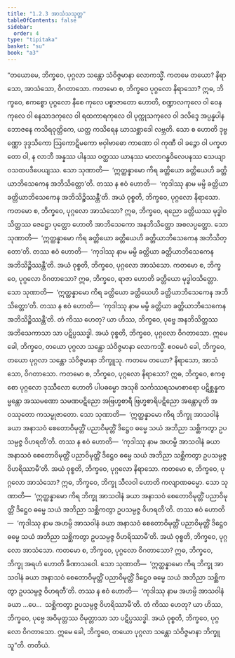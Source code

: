 ```yaml
---
title: "1.2.3 အာသံသသုတ္တ"
tableOfContents: false
sidebar:
  order: 4
type: "tipitaka"
basket: "su"
book: "a3"
---
```



<DynamicBreadcrumb />

<Division number="13" book="a3">

<Paragraph number="47" book="a3">
“တယောမေ, ဘိက္ခဝေ, ပုဂ္ဂလာ သန္တော သံဝိဇ္ဇမာနာ လောကသ္မိံ. ကတမေ တယော? နိရာသော, အာသံသော, ဝိဂတာသော. ကတမော စ, ဘိက္ခဝေ ပုဂ္ဂလော နိရာသော? ဣဓ, ဘိက္ခဝေ, ဧကစ္စော ပုဂ္ဂလော နီစေ ကုလေ ပစ္စာဇာတော ဟောတိ, စဏ္ဍာလကုလေ ဝါ ဝေနကုလေ ဝါ နေသာဒကုလေ ဝါ ရထကာရကုလေ ဝါ ပုက္ကုသကုလေ ဝါ ဒလိဒ္ဒေ အပ္ပန္နပါနဘောဇနေ ကသိရဝုတ္တိကေ, ယတ္ထ ကသိရေန ဃာသစ္ဆာဒေါ လဗ္ဘတိ. သော စ ဟောတိ ဒုဗ္ဗဏ္ဏော ဒုဒ္ဒသိကော ဩကောဋိမကော ဗဝှါဗာဓော ကာဏော ဝါ ကုဏီ ဝါ ခဉ္ဇော ဝါ ပက္ခဟတော ဝါ, န လာဘီ အန္နဿ ပါနဿ ဝတ္ထဿ ယာနဿ မာလာဂန္ဓဝိလေပနဿ သေယျာဝသထပဒီပေယျဿ. သော သုဏာတိ—  ‘ဣတ္ထန္နာမော ကိရ ခတ္တိယော ခတ္တိယေဟိ ခတ္တိယာဘိသေကေန အဘိသိတ္တော’တိ. တဿ န ဧဝံ ဟောတိ—  ‘ကုဒါဿု နာမ မမ္ပိ ခတ္တိယာ ခတ္တိယာဘိသေကေန အဘိသိဉ္စိဿန္တီ’တိ. အယံ ဝုစ္စတိ, ဘိက္ခဝေ, ပုဂ္ဂလော နိရာသော.
</Paragraph>

<Paragraph number="48" book="a3">
ကတမော စ, ဘိက္ခဝေ, ပုဂ္ဂလော အာသံသော? ဣဓ, ဘိက္ခဝေ, ရညော ခတ္တိယဿ မုဒ္ဓါဝသိတ္တဿ ဇေဋ္ဌော ပုတ္တော ဟောတိ အာဘိသေကော အနဘိသိတ္တော အစလပ္ပတ္တော. သော သုဏာတိ—  ‘ဣတ္ထန္နာမော ကိရ ခတ္တိယော ခတ္တိယေဟိ ခတ္တိယာဘိသေကေန အဘိသိတ္တော’တိ. တဿ ဧဝံ ဟောတိ—  ‘ကုဒါဿု နာမ မမ္ပိ ခတ္တိယာ ခတ္တိယာဘိသေကေန အဘိသိဉ္စိဿန္တီ’တိ. အယံ ဝုစ္စတိ, ဘိက္ခဝေ, ပုဂ္ဂလော အာသံသော.
</Paragraph>

<Paragraph number="49" book="a3">
ကတမော စ, ဘိက္ခဝေ, ပုဂ္ဂလော ဝိဂတာသော? ဣဓ, ဘိက္ခဝေ, ရာဇာ ဟောတိ ခတ္တိယော မုဒ္ဓါဝသိတ္တော. သော သုဏာတိ—  ‘ဣတ္ထန္နာမော ကိရ ခတ္တိယော ခတ္တိယေဟိ ခတ္တိယာဘိသေကေန အဘိသိတ္တော’တိ. တဿ န ဧဝံ ဟောတိ—  ‘ကုဒါဿု နာမ မမ္ပိ ခတ္တိယာ ခတ္တိယာဘိသေကေန အဘိသိဉ္စိဿန္တီ’တိ. တံ ကိဿ ဟေတု? ယာ ဟိဿ, ဘိက္ခဝေ, ပုဗ္ဗေ အနဘိသိတ္တဿ အဘိသေကာသာ သာ ပဋိပ္ပဿဒ္ဓါ. အယံ ဝုစ္စတိ, ဘိက္ခဝေ, ပုဂ္ဂလော ဝိဂတာသော. ဣမေ ခေါ, ဘိက္ခဝေ, တယော ပုဂ္ဂလာ သန္တော သံဝိဇ္ဇမာနာ လောကသ္မိံ.
</Paragraph>

<Paragraph number="50" book="a3">
ဧဝမေဝံ ခေါ, ဘိက္ခဝေ, တယော ပုဂ္ဂလာ သန္တော သံဝိဇ္ဇမာနာ ဘိက္ခူသု. ကတမေ တယော? နိရာသော, အာသံသော, ဝိဂတာသော. ကတမော စ, ဘိက္ခဝေ, ပုဂ္ဂလော နိရာသော? ဣဓ, ဘိက္ခဝေ, ဧကစ္စော ပုဂ္ဂလော ဒုဿီလော ဟောတိ ပါပဓမ္မော အသုစိ သင်္ကဿရသမာစာရော ပဋိစ္ဆန္နကမ္မန္တော အဿမဏော သမဏပဋိညော အဗြဟ္မစာရီ ဗြဟ္မစာရိပဋိညော အန္တောပူတိ အဝဿုတော ကသမ္ဗုဇာတော. သော သုဏာတိ—  ‘ဣတ္ထန္နာမော ကိရ ဘိက္ခု အာသဝါနံ ခယာ အနာသဝံ စေတောဝိမုတ္တိံ ပညာဝိမုတ္တိံ ဒိဋ္ဌေဝ ဓမ္မေ သယံ အဘိညာ သစ္ဆိကတွာ ဥပသမ္ပဇ္ဇ ဝိဟရတီ’တိ. တဿ န ဧဝံ ဟောတိ—  ‘ကုဒါဿု နာမ အဟမ္ပိ အာသဝါနံ ခယာ အနာသဝံ စေတောဝိမုတ္တိံ ပညာဝိမုတ္တိံ ဒိဋ္ဌေဝ ဓမ္မေ သယံ အဘိညာ သစ္ဆိကတွာ ဥပသမ္ပဇ္ဇ ဝိဟရိဿာမီ’တိ. အယံ ဝုစ္စတိ, ဘိက္ခဝေ, ပုဂ္ဂလော နိရာသော.
</Paragraph>

<Paragraph number="51" book="a3">
ကတမော စ, ဘိက္ခဝေ, ပုဂ္ဂလော အာသံသော? ဣဓ, ဘိက္ခဝေ, ဘိက္ခု သီလဝါ ဟောတိ ကလျာဏဓမ္မော. သော သုဏာတိ—  ‘ဣတ္ထန္နာမော ကိရ ဘိက္ခု အာသဝါနံ ခယာ အနာသဝံ စေတောဝိမုတ္တိံ ပညာဝိမုတ္တိံ ဒိဋ္ဌေဝ ဓမ္မေ သယံ အဘိညာ သစ္ဆိကတွာ ဥပသမ္ပဇ္ဇ ဝိဟရတီ’တိ. တဿ ဧဝံ ဟောတိ—  ‘ကုဒါဿု နာမ အဟမ္ပိ အာသဝါနံ ခယာ အနာသဝံ စေတောဝိမုတ္တိံ ပညာဝိမုတ္တိံ ဒိဋ္ဌေဝ ဓမ္မေ သယံ အဘိညာ သစ္ဆိကတွာ ဥပသမ္ပဇ္ဇ ဝိဟရိဿာမီ’တိ. အယံ ဝုစ္စတိ, ဘိက္ခဝေ, ပုဂ္ဂလော အာသံသော.
</Paragraph>

<Paragraph number="52" book="a3">
ကတမော စ, ဘိက္ခဝေ, ပုဂ္ဂလော ဝိဂတာသော? ဣဓ, ဘိက္ခဝေ, ဘိက္ခု အရဟံ ဟောတိ ခီဏာသဝေါ. သော သုဏာတိ—  ‘ဣတ္ထန္နာမော ကိရ ဘိက္ခု အာသဝါနံ ခယာ အနာသဝံ စေတောဝိမုတ္တိံ ပညာဝိမုတ္တိံ ဒိဋ္ဌေဝ ဓမ္မေ သယံ အဘိညာ သစ္ဆိကတွာ ဥပသမ္ပဇ္ဇ ဝိဟရတီ’တိ. တဿ န ဧဝံ ဟောတိ—  ‘ကုဒါဿု နာမ အဟမ္ပိ အာသဝါနံ ခယာ …ပေ…  သစ္ဆိကတွာ ဥပသမ္ပဇ္ဇ ဝိဟရိဿာမီ’တိ. တံ ကိဿ ဟေတု? ယာ ဟိဿ, ဘိက္ခဝေ, ပုဗ္ဗေ အဝိမုတ္တဿ ဝိမုတ္တာသာ သာ ပဋိပ္ပဿဒ္ဓါ. အယံ ဝုစ္စတိ, ဘိက္ခဝေ, ပုဂ္ဂလော ဝိဂတာသော. ဣမေ ခေါ, ဘိက္ခဝေ, တယော ပုဂ္ဂလာ သန္တော သံဝိဇ္ဇမာနာ ဘိက္ခူသူ”တိ.

</Paragraph>
</Division>

<Paragraph number="53" type="center" book="a3">
တတိယံ.
</Paragraph>